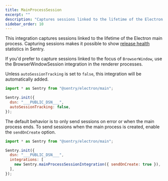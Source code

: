 ```yaml
---
title: MainProcessSession
excerpt: ""
description: "Captures sessions linked to the lifetime of the Electron main process. (default)"
sidebar_order: 10
---
```


This integration captures sessions linked to the lifetime of the Electron main process. Capturing sessions makes it possible to show [release health](/product/releases/health/) statistics in Sentry.

If you'd prefer to capture sessions linked to the focus of `BrowserWindow`,
use the <PlatformLink
to="/configuration/integrations/browserwindowsession">BrowserWindowSession</PlatformLink>
integration in the renderer processes.

Unless `autoSessionTracking` is set to `false`, this integration will be automatically added.


```javascript
import * as Sentry from "@sentry/electron/main";

Sentry.init({
  dsn: "___PUBLIC_DSN___",
  autoSessionTracking: false,
});
```

The default behavior is to only send sessions on error or when the main process ends. To send sessions when the main process is created, enable the `sendOnCreate` option.

```javascript
import * as Sentry from "@sentry/electron/main";

Sentry.init({
  dsn: "___PUBLIC_DSN___",
  integrations: [
    new Sentry.mainProcessSessionIntegration({ sendOnCreate: true }),
  ],
});
```
